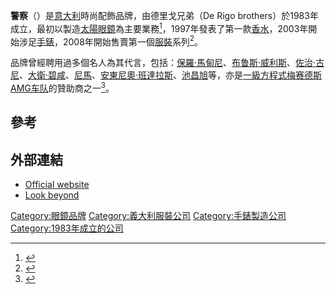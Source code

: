 {{Otheruses|警察 (消歧義)}}
'''警察'''（{{lang-en|Police}}）是[[意大利|意大利]]時尚配飾品牌，由德里戈兄弟（De Rigo brothers）於1983年成立，最初以製造[[太陽眼鏡|太陽眼鏡]]為主要業務<ref>{{cite web|url=https://www.nmplus.hk/517884/fashion/police-%e7%9c%bc%e9%8f%a1-%e5%a4%aa%e9%99%bd%e7%9c%bc%e9%8f%a1/|title=將經典混合玩味元素 7款POLICE必買眼鏡|date=2017-10-30|publisher=新Monday|access-date=2020-10-28|archive-date=2020-11-08|archive-url=https://web.archive.org/web/20201108094744/https://www.nmplus.hk/517884/fashion/police-%e7%9c%bc%e9%8f%a1-%e5%a4%aa%e9%99%bd%e7%9c%bc%e9%8f%a1/|dead-url=no}}</ref>，1997年發表了第一款[[香水|香水]]，2003年開始涉足[[手錶|手錶]]，2008年開始售賣第一個[[服裝|服裝]]系列<ref>{{Cite web|url=http://www.derigo.com/eng/corporate/history|title=Corporate, History – De Rigo|website=Corporate, History – De Rigo|access-date=2020-10-28|archive-date=2020-10-31|archive-url=https://web.archive.org/web/20201031051359/http://www.derigo.com/eng/corporate/history|dead-url=no}}</ref>。

品牌曾經聘用過多個名人為其代言，包括：[[保羅·馬甸尼|保羅·馬甸尼]]、[[布鲁斯·威利斯|布鲁斯·威利斯]]、[[佐治·古尼|佐治·古尼]]、[[大衛·碧咸|大衛·碧咸]]、[[尼馬|尼馬]]、[[安東尼奧·班達拉斯|安東尼奧·班達拉斯]]、[[池昌旭|池昌旭]]等，亦是[[一級方程式|一級方程式]][[梅赛德斯AMG车队|梅赛德斯AMG车队]]的贊助商之一<ref>{{Cite web |url=https://www.mercedesamgf1.com/en/mercedes-amg-f1/police/ |title=存档副本 |access-date=2020-10-28 |archive-date=2019-05-23 |archive-url=https://web.archive.org/web/20190523212617/https://www.mercedesamgf1.com/en/mercedes-amg-f1/police/ |dead-url=no }}</ref>。

== 參考 ==
{{reflist}}

== 外部連結 ==
* [http://www.police.it/ Official website] {{Wayback|url=http://www.police.it/ |date=20120904231811 }}
* [http://www.policelookbeyond.com/ Look beyond] {{Wayback|url=http://www.policelookbeyond.com/ |date=20201127162631 }}

[[Category:眼鏡品牌|Category:眼鏡品牌]]
[[Category:義大利服裝公司|Category:義大利服裝公司]]
[[Category:手錶製造公司|Category:手錶製造公司]]
[[Category:1983年成立的公司|Category:1983年成立的公司]]

{{Fashion-stub}}